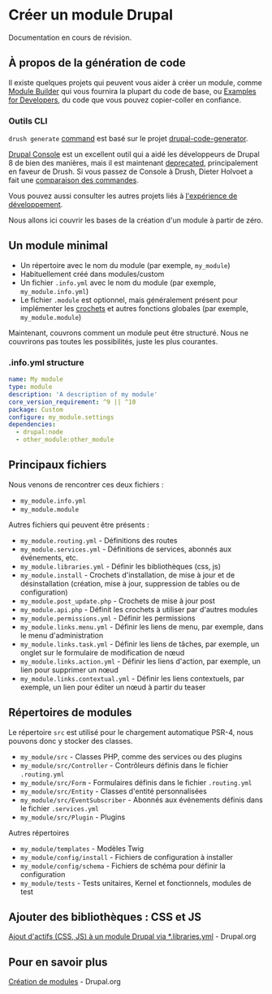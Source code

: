 
# Créer un module Drupal

<Callout type="warning">Documentation en cours de révision.</Callout>

## À propos de la génération de code

Il existe quelques projets qui peuvent vous aider à créer un module, comme [Module Builder](https://www.drupal.org/project/module_builder)
qui vous fournira la plupart du code de base, ou [Examples for Developers](https://www.drupal.org/project/examples), du code que vous pouvez copier-coller 
en confiance.

### Outils CLI

`drush generate` [command](https://www.drush.org/12.x/commands/generate/) est basé sur le projet [drupal-code-generator](https://github.com/Chi-teck/drupal-code-generator).

[Drupal Console](https://drupalconsole.com/) est un excellent outil qui a aidé les développeurs de Drupal 8 de bien des manières, mais il est maintenant [deprecated](https://github.com/hechoendrupal/drupal-console/issues/4323), principalement en faveur de Drush.
Si vous passez de Console à Drush, Dieter Holvoet a fait une [comparaison des commandes](https://docs.google.com/spreadsheets/d/1DfdPwjiUBEYLJ7jR7l1SqoOzDTDxPQ5vS5FQO2MZQrY/edit#gid=0).

Vous pouvez aussi consulter les autres projets liés à [l'expérience de développement](/build/modules-themes-distributions#exp%C3%A9rience-de-d%C3%A9veloppement).

Nous allons ici couvrir les bases de la création d'un module à partir de zéro.

## Un module minimal

- Un répertoire avec le nom du module (par exemple, `my_module`)
- Habituellement créé dans modules/custom
- Un fichier `.info.yml` avec le nom du module (par exemple, `my_module.info.yml`)
- Le fichier `.module` est optionnel, mais généralement présent pour implémenter les [crochets](/develop/drupal-development-concepts#hooks) et autres fonctions globales (par exemple, `my_module.module`)

Maintenant, couvrons comment un module peut être structuré.
Nous ne couvrirons pas toutes les possibilités, juste les plus courantes.

### .info.yml structure

```yaml
name: My module
type: module
description: 'A description of my module'
core_version_requirement: ^9 || ^10
package: Custom
configure: my_module.settings
dependencies:
  - drupal:node
  - other_module:other_module
```

## Principaux fichiers

Nous venons de rencontrer ces deux fichiers :

- `my_module.info.yml`
- `my_module.module`

Autres fichiers qui peuvent être présents :

- `my_module.routing.yml` - Définitions des routes
- `my_module.services.yml` - Définitions de services, abonnés aux événements, etc.
- `my_module.libraries.yml` - Définir les bibliothèques (css, js)
- `my_module.install` - Crochets d'installation, de mise à jour et de désinstallation (création, mise à jour, suppression de tables ou de configuration)
- `my_module.post_update.php` - Crochets de mise à jour post
- `my_module.api.php` - Définit les crochets à utiliser par d'autres modules
- `my_module.permissions.yml` - Définir les permissions
- `my_module.links.menu.yml` - Définir les liens de menu, par exemple, dans le menu d'administration
- `my_module.links.task.yml` - Définir les liens de tâches, par exemple, un onglet sur le formulaire de modification de nœud
- `my_module.links.action.yml` - Définir les liens d'action, par exemple, un lien pour supprimer un nœud
- `my_module.links.contextual.yml` - Définir les liens contextuels, par exemple, un lien pour éditer un nœud à partir du teaser

## Répertoires de modules

Le répertoire `src` est utilisé pour le chargement automatique PSR-4, nous pouvons donc y stocker des classes.

- `my_module/src` - Classes PHP, comme des services ou des plugins
- `my_module/src/Controller` - Contrôleurs définis dans le fichier `.routing.yml`
- `my_module/src/Form` - Formulaires définis dans le fichier `.routing.yml`
- `my_module/src/Entity` - Classes d'entité personnalisées
- `my_module/src/EventSubscriber` - Abonnés aux événements définis dans le fichier `.services.yml`
- `my_module/src/Plugin` - Plugins

Autres répertoires

- `my_module/templates` - Modèles Twig
- `my_module/config/install` - Fichiers de configuration à installer
- `my_module/config/schema` - Fichiers de schéma pour définir la configuration
- `my_module/tests` - Tests unitaires, Kernel et fonctionnels, modules de test

## Ajouter des bibliothèques : CSS et JS

[Ajout d'actifs (CSS, JS) à un module Drupal via *.libraries.yml](https://www.drupal.org/node/2274843) - Drupal.org

## Pour en savoir plus

[Création de modules](https://www.drupal.org/docs/develop/creating-modules) - Drupal.org
